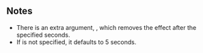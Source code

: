 {{Lua/Function |
  prototype = ClientEffect.Play(table {{arg|arguments}}) |
  description = Creates a ClientEffect using the same arguments as [[Lua/Client/ClientEffect/Static Functions/Create|Create]].
}}

==Notes==

* There is an extra argument, {{Arg|timeout}}, which removes the effect after the specified seconds.
* If {{Arg|timeout}} is not specified, it defaults to 5 seconds.